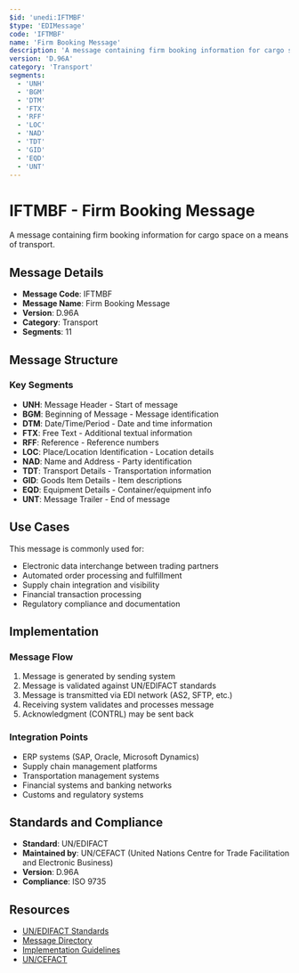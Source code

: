 ```yaml
---
$id: 'unedi:IFTMBF'
$type: 'EDIMessage'
code: 'IFTMBF'
name: 'Firm Booking Message'
description: 'A message containing firm booking information for cargo space on a means of transport.'
version: 'D.96A'
category: 'Transport'
segments:
  - 'UNH'
  - 'BGM'
  - 'DTM'
  - 'FTX'
  - 'RFF'
  - 'LOC'
  - 'NAD'
  - 'TDT'
  - 'GID'
  - 'EQD'
  - 'UNT'
---
```


# IFTMBF - Firm Booking Message

A message containing firm booking information for cargo space on a means of transport.

## Message Details

- **Message Code**: IFTMBF
- **Message Name**: Firm Booking Message
- **Version**: D.96A
- **Category**: Transport
- **Segments**: 11

## Message Structure

### Key Segments

- **UNH**: Message Header - Start of message
- **BGM**: Beginning of Message - Message identification
- **DTM**: Date/Time/Period - Date and time information
- **FTX**: Free Text - Additional textual information
- **RFF**: Reference - Reference numbers
- **LOC**: Place/Location Identification - Location details
- **NAD**: Name and Address - Party identification
- **TDT**: Transport Details - Transportation information
- **GID**: Goods Item Details - Item descriptions
- **EQD**: Equipment Details - Container/equipment info
- **UNT**: Message Trailer - End of message

## Use Cases

This message is commonly used for:

- Electronic data interchange between trading partners
- Automated order processing and fulfillment
- Supply chain integration and visibility
- Financial transaction processing
- Regulatory compliance and documentation

## Implementation

### Message Flow

1. Message is generated by sending system
2. Message is validated against UN/EDIFACT standards
3. Message is transmitted via EDI network (AS2, SFTP, etc.)
4. Receiving system validates and processes message
5. Acknowledgment (CONTRL) may be sent back

### Integration Points

- ERP systems (SAP, Oracle, Microsoft Dynamics)
- Supply chain management platforms
- Transportation management systems
- Financial systems and banking networks
- Customs and regulatory systems

## Standards and Compliance

- **Standard**: UN/EDIFACT
- **Maintained by**: UN/CEFACT (United Nations Centre for Trade Facilitation and Electronic Business)
- **Version**: D.96A
- **Compliance**: ISO 9735

## Resources

- [UN/EDIFACT Standards](https://unece.org/trade/uncefact/introducing-unedifact)
- [Message Directory](https://unece.org/trade/uncefact/unedifact-directories)
- [Implementation Guidelines](https://unece.org/trade/uncefact/implementation)
- [UN/CEFACT](https://unece.org/trade/uncefact)
